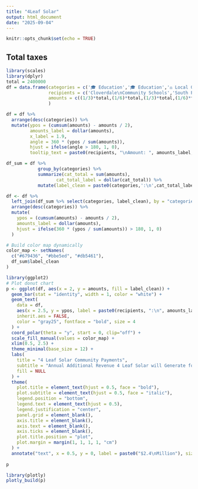 ```yaml
---
title: "4Leaf Solar"
output: html_document
date: "2025-09-04"
---
```


```r
knitr::opts_chunk$set(echo = TRUE)
```

## Total taxes

```r
library(scales)
library(dplyr)
total = 2400000
df = data.frame(categories = c('🎓 Education','🎓 Education','⚖️ Local Government','⛑️ Public Safety'),
                recipients = c('Cloverdale\nCommunity Schools','South Putnam\nCommunity Schools','Putnam County','Greencastle\nFire Department'),
                amounts = c((1/3)*total,(1/6)*total,(1/3)*total,(1/6)*total)
                )

df = df %>%
  arrange(desc(categories)) %>%
  mutate(ypos = (cumsum(amounts) - amounts / 2),
         amounts_label = dollar(amounts),
         x_label = 1.9,
         angle = 360 * (ypos / sum(amounts)),
         hjust = ifelse(angle > 180, 1, 0),
         tooltip_text = paste0(recipients, "\nAmount: ", amounts_label,"\nCategory: ",categories))

df_sum = df %>%
            group_by(categories) %>%
            summarize(cat_total = sum(amounts),
                   cat_total_label = dollar(cat_total)) %>%
            mutate(label_clean = paste0(categories,':\n',cat_total_label))

df <- df %>%
  left_join(df_sum %>% select(categories, label_clean), by = "categories") %>%
  arrange(desc(categories)) %>%
  mutate(
    ypos = (cumsum(amounts) - amounts / 2),
    amounts_label = dollar(amounts),
    hjust = ifelse(360 * (ypos / sum(amounts)) > 180, 1, 0)
  )

# Build color map dynamically
color_map <- setNames(
  c("#679436", "#bbe5ed", "#db5461"),
  df_sum$label_clean
)

```

```r
library(ggplot2)
# Plot donut chart
p <- ggplot(df, aes(x = 2, y = amounts, fill = label_clean)) +
  geom_bar(stat = "identity", width = 1, color = "white") +
  geom_text(
    data = df,
    aes(x = 2.5, y = ypos, label = paste0(recipients, ":\n", amounts_label,0), hjust=hjust), 
    inherit.aes = FALSE,
    color = "gray25", fontface = "bold", size = 4
  ) +
  coord_polar(theta = "y", start = 0, clip="off") +
  scale_fill_manual(values = color_map) +
  xlim(0.5, 2.5) +
  theme_minimal(base_size = 12) +
  labs(
    title = "4 Leaf Solar Community Payments",
    subtitle = "Annual Additional Revenue 4 Leaf Solar will Generate for Putnam County",
    fill = NULL
  ) +
  theme(
    plot.title = element_text(hjust = 0.5, face = "bold"),
    plot.subtitle = element_text(hjust = 0.5, face = "italic"),
    legend.position = "bottom",
    legend.text = element_text(hjust = 0.5),
    legend.justification = "center",
    panel.grid = element_blank(),
    axis.title = element_blank(),
    axis.text = element_blank(),
    axis.ticks = element_blank(),
    plot.title.position = "plot",
    plot.margin = margin(1, 1, 1, 1, "cm")
  ) +
  annotate("text", x = 0.5, y = 0, label = paste0("$2.4\nMillion"), size = 8, fontface = "bold", color="#2e3532")
  
p
```

```r
library(plotly)
plotly_build(p)
```

